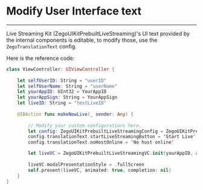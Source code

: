 # Modify User Interface text

- - -

Live Streaming Kit (ZegoUIKitPrebuiltLiveStreaming)'s UI text provided by the internal components is editable, to modify those, use the `ZegoTranslationText` config.

Here is the reference code:

```swift
class ViewController: UIViewController {
    
    let selfUserID: String = "userID" 
    let selfUserName: String = "userName"
    let yourAppID: UInt32 = YourAppID
    let yourAppSign: String = YourAppSign
    let liveID: String = "testLiveID"
    
    @IBAction func makeNewLive(_ sender: Any) {
        
        // Modify your custom configurations here.
        let config: ZegoUIKitPrebuiltLiveStreamingConfig = ZegoUIKitPrebuiltLiveStreamingConfig.host()
        config.translationText.startLiveStreamingButton = 'Start Live'
        config.translationText.noHostOnline = 'No host online'

        let liveVC = ZegoUIKitPrebuiltLiveStreamingVC.init(yourAppID, appSign: yourAppSign, userID: selfUserID, userName: self.selfUserName ?? "", liveID: liveID, config: config)
        
        liveVC.modalPresentationStyle = .fullScreen
        self.present(liveVC, animated: true, completion: nil)
    }
}
```
